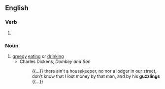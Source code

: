 ==English==

===Verb===
{{head|en|verb form}}

# {{present participle of|en|guzzle|nocat=1}}

===Noun===
{{en-noun}}

# [[greedy]] [[eat]]ing or [[drink]]ing
#* Charles Dickens, ''Dombey and Son''
#*: {{...}} there ain't a housekeeper, no nor a lodger in our street, don't know that I lost money by that man, and by his '''guzzlings''' {{...}}